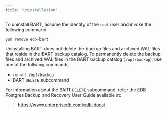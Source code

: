 ```yaml
---
title: "Uninstallation"
---
```


<div id="uninstallation" class="registered_link"></div>

To uninstall BART, assume the identity of the `root` user and invoke the following command:

`yum remove edb-bart`

Uninstalling BART does not delete the backup files and archived WAL files that reside in the BART backup catalog. To permanently delete the backup files and archived WAL files in the BART backup catalog (`/opt/backup`), use one of the follwing commands:

-   `rm –rf /opt/backup`
-   BART `DELETE` subcommand

For information about the BART `DELETE` subcommand, refer the EDB Postgres Backup and Recovery User Guide available at:

> <https://www.enterprisedb.com/edb-docs/>.
